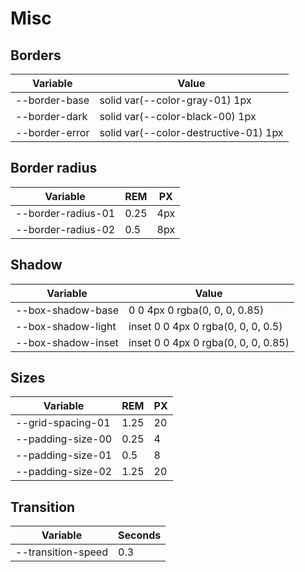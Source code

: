  
<Meta title="Variables/Misc" />

# Misc

## Borders

| Variable | Value |
| -------- | ------- |
| --border-base | solid var(--color-gray-01) 1px |
| --border-dark | solid var(--color-black-00) 1px |
| --border-error | solid var(--color-destructive-01) 1px |

## Border radius

| Variable | REM | PX |
| -------- | --- | -- |
| --border-radius-01 | 0.25 | 4px |
| --border-radius-02 | 0.5 | 8px |

## Shadow

| Variable | Value |
| -------- | ------- |
| --box-shadow-base | 0 0 4px 0 rgba(0, 0, 0, 0.85) |
| --box-shadow-light | inset 0 0 4px 0 rgba(0, 0, 0, 0.5) |
| --box-shadow-inset | inset 0 0 4px 0 rgba(0, 0, 0, 0.85) |

## Sizes

| Variable | REM | PX |
| -------- | --- | -- |
| --grid-spacing-01 | 1.25 | 20 |
| --padding-size-00 | 0.25 | 4 |
| --padding-size-01 | 0.5 | 8 |
| --padding-size-02 | 1.25 | 20 |

## Transition

| Variable | Seconds |
| -------- | ------- |
| --transition-speed | 0.3 |